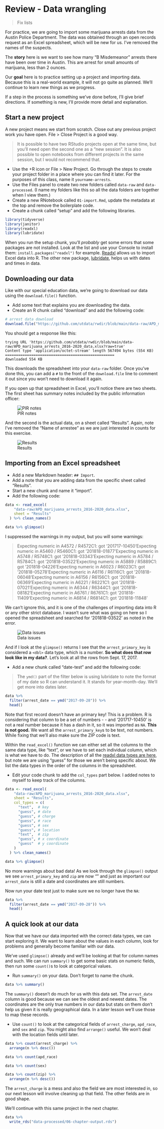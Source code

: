 # Review - Data wrangling

> Fix lists

For practice, we are going to import some marijuana arrests data from the Austin Police Department. The data was obtained through an open records request as an Excel spreadsheet, which will be new for us. I've removed the names of the suspects.

The **story** here is we want to see how many "B Misdemeanor" arrests there have been over time in Austin. This are arrest for small amounts of marijuana, less than 2 ounces.

Our **goal** here is to practice setting up a project and importing data. Because this is a real-world example, it will not go quite as planned. We'll continue to learn new things as we progress.

If a step in the process is something we've done before, I'll give brief directions. If something is new, I'll provide more detail and explanation.

## Start a new project

A new project means we start from scratch. Close out any previous project work you have open. File > Close Project is a good way.

> It is possible to have two RStudio projects open at the same time, but you'll need open the second one as a "new session". It is also possible to open notebooks from different projects in the same session, but I would not recommend that.

- Use the +R icon or File > New Project. Go through the steps to create your project folder in a place where you can find it later. For the purposes of this class, name it `yourname-arrests`.
- Use the Files panel to create two new folders called `data-raw` and `data-processed`. (I name my folders like this so all the data folders are together when I view them.)
- Create a new RNotebook called `01-import.Rmd`, update the metadata at the top and remove the boilerplate code.
- Create a chunk called "setup" and add the following libraries.

```r
library(tidyverse)
library(janitor)
library(readxl)
library(lubridate)
```



When you run the setup chunk, you'll _probably_ get some errors that some packages are not installed. Look at the list and use your Console to install them: `install.packages("readxl")` for example. [Readxl](https://readxl.tidyverse.org/) allows us to import Excel data into R. The other new package, [lubridate](https://lubridate.tidyverse.org/), helps us with dates and times in data.

## Downloading our data

Like with our special education data, we're going to download our data using the `download.file()` function.

- Add some text that explains you are downloading the data.
- Create an R chunk called "download" and add the following code:

```r
# arrest data download
download.file("https://github.com/utdata/rwdir/blob/main/data-raw/APD_marijuana_arrests_2016-2020_data.xlsx?raw=true", "data-raw/APD_marijuana_arrests_2016-2020_data.xlsx")
```

You should get a response like this:

```
trying URL 'https://github.com/utdata/rwdir/blob/main/data-raw/APD_marijuana_arrests_2016-2020_data.xlsx?raw=true'
Content type 'application/octet-stream' length 567494 bytes (554 KB)
==================================================
downloaded 554 KB
```

This downloads the spreadsheet into your `data-raw` folder. Once you've done this, you can add a `#` to the front of the `download.file` line to comment it out since you won't need to download it again.

If you open up that spreadsheet in Excel, you'll notice there are two sheets. The first sheet has summary notes included by the public information officer:

![PIR notes](images/arrests-excel-notes.png)

And the second is the actual data, on a sheet called "Results". Again, note I've removed the "Name of arrestee" as we are just interested in counts for this exercise.

![Results](images/arrests-excel-data.png)

## Importing from an Excel spreadsheet

- Add a new Markdown header: `## Import`.
- Add a note that you are adding data from the specific sheet called "Results".
- Start a new chunk and name it "import".
- Add the following code:

```r
data <- read_excel(
    "data-raw/APD_marijuana_arrests_2016-2020_data.xlsx",
    sheet = "Results"
  ) %>% clean_names()

data %>% glimpse()
```

I suppressed the warnings in my output, but you will some warnings:

> Expecting numeric in A4572 / R4572C1: got '201717-10450'Expecting numeric in A5460 / R5460C1: got '201818-01877'Expecting numeric in A5748 / R5748C1: got '201818-03343'Expecting numeric in A5784 / R5784C1: got '201818-03522'Expecting numeric in A5889 / R5889C1: got '201818-04226'Expecting numeric in A6023 / R6023C1: got '201818-05278'Expecting numeric in A6116 / R6116C1: got '201818-06048'Expecting numeric in A6156 / R6156C1: got '201818-06369'Expecting numeric in A6221 / R6221C1: got '201818-07021'Expecting numeric in A6344 / R6344C1: got '201818-08182'Expecting numeric in A6761 / R6761C1: got '201818-11409'Expecting numeric in A6814 / R6814C1: got '201818-11848'

We can't ignore this, and it is one of the challenges of importing data into R or any other strict database. I wasn't sure what was going on here so I opened the spreadsheet and searched for '201818-03522' as noted in the error.

![Data issues](images/arrests-data-issues.png)

And if I look at the `glimpse()` returns I see that the `arrest_primary_key` is considered a `<dbl>` data type, which is a number. **So what does that row look like in my data?**. Let's look at all the rows from Sept. 17, 2017.

- Add a new chunk called "date-test" and add the following code:

> The `ymd()` part of the filter below is using lubridate to note the format of my date so R can understand it. It stands for year-month-day. We'll get more into dates later.

```r
data %>% 
  filter(arrest_date == ymd("2017-09-28")) %>% 
  head()
```

Note that first record doesn't have an primary key! This is a problem. R is considering that column to be a set of numbers - <dbl> - and '201717-10450' is not a real number because it has a dash in it, so it was imported as `NA`. **This is not good.** We want all the `arrest_primary_key`s to be text, not numbers. While fixing that we'll also make sure the ZIP code is text.

Within the `read_excel()` function we can either set all the columns to the same data type, like "text", or we have to set each individual column, which is what we have to do. The description of all the [readxl data types are here](https://readxl.tidyverse.org/reference/read_excel.html), but note we are using "guess" for those we aren't being specific about. We list the data types in the order of the columns in the spreadsheet.

- Edit your code chunk to add the `col_types` part below. I added notes to myself to keep track of the columns.

```r
data <- read_excel(
    "data-raw/APD_marijuana_arrests_2016-2020_data.xlsx",
    sheet = "Results",
    col_types = c(
      "text",  # key
      "guess", # date
      "guess", # charge
      "guess", # race
      "guess", # sex
      "guess", # location
      "text",  # zip
      "guess", # x coordinate
      "guess"  # y coordinate
    )
  ) %>% clean_names()

data %>% glimpse()
```

No more warnings about bad data! As we look through the `glimpse()` output we see `arrest_primary_key` and `zip` are now "<chr>" and just as important our `arrest_date` is still a date and coordinates are still numbers.

Now run your date test just to make sure we no longer have the `NA`:

```r
data %>% 
  filter(arrest_date == ymd("2017-09-28")) %>% 
  head()
```

## A quick look at our data

Now that we have our data imported with the correct data types, we can start exploring it. We want to learn about the values in each column, look for problems and generally become familiar with our data.

We've used `glimpse()` already and we'll be looking at that for column names and such. We can run `summary()` to get some basic stats on numeric fields, then run some `count()`s to look at categorical values.

- Run `summary()` on your data. Don't forget to name the chunk.

```r
data %>% summary()
```

The `summary()` doesn't do much for us with this data set. The `arrest_date` column is good because we can see the oldest and newest dates. The coordinates are the only true numbers in our data but stats on them don't help us given it is really geographical data. In a later lesson we'll use those to map these records.

- Use `count()` to look at the categorical fields of `arrest_charge`, `apd_race`, and `sex` and `zip`. You might also find `arrange()` useful. We won't deal with the location fields until later.

```r
data %>% count(arrest_charge) %>% 
  arrange(n %>% desc())
```

```r
data %>% count(apd_race)
```

```r
data %>% count(sex)
```

```r
data %>% count(zip) %>%
  arrange(n %>% desc())
```

The `arrest_charge` is a mess and also the field we are most interested in, so our next lesson will involve cleaning up that field. The other fields are in good shape. 

We'll continue with this same project in the next chapter.

```r
data %>% 
  write_rds("data-processed/06-chapter-output.rds")
```

